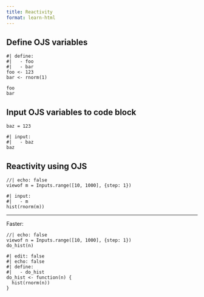 ```yaml
---
title: Reactivity
format: learn-html
---
```


## Define OJS variables

```webr
#| define:
#|   - foo
#|   - bar
foo <- 123
bar <- rnorm(1)
```

```ojs
foo
bar
```






## Input OJS variables to code block

```ojs
baz = 123
```

```webr
#| input:
#|   - baz
baz
```




## Reactivity using OJS

```ojs
//| echo: false
viewof m = Inputs.range([10, 1000], {step: 1})
```

```webr
#| input:
#|   - m
hist(rnorm(m))
```









---

Faster:

```ojs
//| echo: false
viewof n = Inputs.range([10, 1000], {step: 1})
do_hist(n)
```


```webr
#| edit: false
#| echo: false
#| define:
#|   - do_hist
do_hist <- function(n) {
  hist(rnorm(n))
}
```



